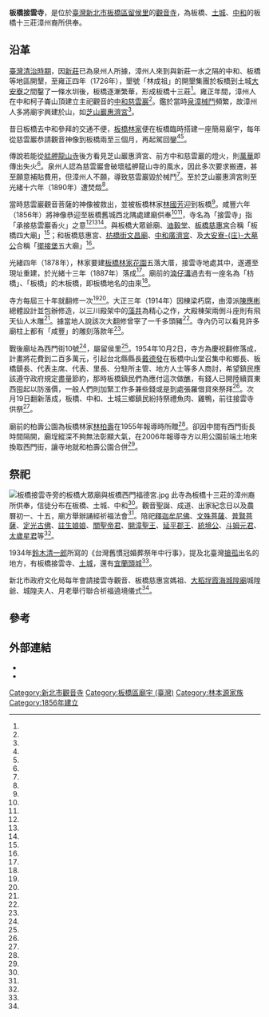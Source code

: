 {{coord|25.008896|121.454594|display=title}}
{{東亞廟宇
| name = 板橋接雲寺
| img =File:板橋接雲寺正面照.jpg
| img_capt = 
| image_width = 250px
| location = {{TWN}}[[新北市|新北市]][[板橋區_(台灣)|板橋區]][[留侯里|留侯里]]西門街10號
| god =觀世音菩薩
| type = 
| struct = 
| open_year =咸豐六年（1856年）
| cere_date =觀音聖誕、成道、出家紀念日
| cultural_collection= 
|}}
'''板橋接雲寺'''，是位於[[臺灣|臺灣]][[新北市|新北市]][[板橋區_(台灣)|板橋區]][[留侯里|留侯里]]的[[觀音寺|觀音寺]]，為板橋、[[土城區|土城]]、[[中和區|中和]]的板橋十三莊漳州裔所供奉。
==沿革==
[[臺灣清治時期|臺灣清治時期]]，因[[新莊區|新莊]]已為泉州人所據，漳州人來到與新莊一水之隔的中和、板橋等地區開墾，至雍正四年（1726年），墾號「林成祖」的開墾集團於板橋到土城[[大安寮|大安寮]]之間鑿了一條水圳後，板橋逐漸繁華，形成板橋十三莊<ref name="董智森"/>。雍正年間，漳州人在中和柯子崙山頂建立主祀觀音的[[中和慈雲巖|中和慈雲巖]]<ref name="胡瑞玲"/>。鑑於當時[[泉漳械鬥|泉漳械鬥]]頻繁，故漳州人多將廟宇興建於山，如[[芝山巖惠濟宮|芝山巖惠濟宮]]<ref name="洪惠琪"/>。

昔日板橋去中和參拜的交通不便，[[板橋林家|板橋林家]]便在板橋臨時搭建一座簡易廟宇，每年從慈雲巖恭請觀音神像到板橋兩至三個月，再起駕回鑾<ref name="胡瑞玲"/><ref name="曾慶忠1"/>。

傳說若能從[[艋舺龍山寺|艋舺龍山寺]]後方看見芝山巖惠濟宮、前方中和慈雲巖的燈火，則[[萬華|萬華]]即傳出失火<ref name="洪茗馨"/>。泉州人認為慈雲巖會破壞艋舺龍山寺的風水，因此多次要求搬遷，甚至願意補貼費用，但漳州人不願，導致慈雲巖毀於械鬥<ref name="胡瑞玲"/>。至於芝山巖惠濟宮則至光緒十六年（1890年）遭焚燬<ref name="廖國雄"/>。

當時慈雲巖觀音菩薩的神像被救出，並被板橋林家[[林國芳|林國芳]]迎到板橋<ref name="胡瑞玲"/>。咸豐六年（1856年）將神像恭迎至板橋舊城西北隅處建廟供奉<ref name="胡瑞玲"/><ref name="曾慶忠1"/>，寺名為「接雲寺」指「承接慈雲巖香火」之意<ref name="胡瑞玲"/><ref name="曾慶忠1"/><ref name="許俊偉"/>。與板橋大眾爺廟、[[迪毅堂|迪毅堂]]、[[板橋慈惠宮|板橋慈惠宮]]合稱「板橋四大廟」<ref name="許俊偉"/>；和板橋慈惠宮、[[枋橋街文昌廟|枋橋街文昌廟]]、[[中和廣濟宮|中和廣濟宮]]、及[[大安寮庄大墓公|大安寮-{庄}-大墓公]]合稱「[[擺接堡|擺接堡]]五大廟」<ref name="曾慶忠2"/>。

光緒四年（1878年），林家要建[[板橋林家花園|板橋林家花園]]五落大厝，接雲寺地處其中，遂遷至現址重建，於光緒十三年（1887年）落成<ref name="曾慶忠1"/>。廟前的[[湳仔溝|湳仔溝]]過去有一座名為「枋橋」、「板橋」的木板橋，即板橋地名的由來<ref name="董智森"/>。

寺方每屆三十年就翻修一次<ref name="1954-11-20"/><ref name="何振奮"/>。大正三年（1914年）因棟梁朽腐，由漳派[[陳應彬|陳應彬]]總體設計並包辦修造，以三川殿架中的[[藻井|藻井]]為精心之作，大殿棟架兩側斗座則有飛天仙人木雕<ref name="曾慶忠1"/>。據當地人說該次大翻修曾宰了一千多頭豬<ref name="何振奮"/>。寺內仍可以看見許多廟柱上都有「咸豐」的雕刻落款年<ref name="曾慶忠1"/>。

戰後廟址為西門街10號<ref name="許俊偉、許怡雯、吳于珊"/>，屬留侯里<ref name="許俊偉"/>。1954年10月2日，寺方為慶祝翻修落成，計畫將花費到二百多萬元，引起台北縣縣長[[戴德發|戴德發]]在板橋中山堂召集中和鄉長、板橋鎮長、代表主席、代表、里長、分駐所主管、地方人士等多人商討，希望鎮民應該遵守政府規定盡量節約，那時板橋鎮民們為應付這次做醮，有錢人已開陸續買東西囤起以防漲價，一般人們則加緊工作多兼些錢或是到處張羅借貸來祭拜<ref name="何振奮"/>。次月19日翻新落成，板橋、中和、土城三鄉鎮民紛持祭禮魚肉、雞鴨，前往接雲寺供祭<ref name="1954-11-20"/>。

廟前的柏壽公園為板橋林家[[林柏壽|林柏壽]]在1955年報導時所贈<ref name="1955-01-31"/>。卻因中間有西門街長時間隔開，廟埕縱深不夠無法彰顯大氣，在2006年報導寺方以用公園前端土地來換取西門街，讓寺地就和柏壽公園合併<ref name="許俊偉"/>。

==祭祀==
[[File:板橋接雲寺旁的板橋大眾廟與板橋西門福德宮.jpg|thumb]]
此寺為板橋十三莊的漳州裔所供奉，信徒分布在板橋、土城、中和<ref name="何振奮"/>。觀音聖誕、成道、出家紀念日以及農曆初一、十五，廟方舉辦誦經祈福法會<ref name="胡瑞玲"/>。陪祀[[釋迦牟尼佛|釋迦牟尼佛]]、[[文殊菩薩|文殊菩薩]]、[[普賢菩薩|普賢菩薩]]、[[定光古佛|定光古佛]]、[[註生娘娘|註生娘娘]]、[[關聖帝君|關聖帝君]]、[[開漳聖王|開漳聖王]]、[[延平郡王|延平郡王]]、[[統境公|統境公]]、[[斗姆元君|斗姆元君]]、[[太歲星君|太歲星君]]等<ref name="曾慶忠1"/>。

1934年[[鈴木清一郎|鈴木清一郎]]所寫的《台灣舊慣冠婚葬祭年中行事》，提及北臺灣[[搶孤|搶孤]]出名的地方，有板橋接雲寺、[[擺接義塚大墓公|土城]]，還有[[頭城開成寺城隍廟|宜蘭頭城]]<ref name="吳敏顯2"/>。

新北市政府文化局每年會請接雲寺觀音、板橋慈惠宮媽祖、[[大稻埕霞海城隍廟|大稻埕霞海城隍廟]]城隍爺、城隍夫人、月老舉行聯合祈福遶境儀式<ref name="賴筱桐"/>。

== 參考 ==
{{Reflist|35em|refs =
<ref name="賴筱桐">{{Cite news|url=https://news.ltn.com.tw/news/life/breakingnews/2869281|title=脫單首選！七夕來林家花園拜月老、求姻緣|author=賴筱桐|language=zh-tw|newspaper=《自由時報》|date=2019-07-31|accessdate=2020-06-19|archive-date=2020-06-20|archive-url=https://web.archive.org/web/20200620162427/https://news.ltn.com.tw/news/life/breakingnews/2869281|dead-url=no}}</ref>

<ref name="吳敏顯2">{{Cite news|url=|title=《當代蒐奇》人鬼 驚、險、奇、詭 搶孤|author=吳敏顯|language=zh-tw|publisher=《聯合晚報》|date=1991-09-05|accessdate=}}</ref>

<ref name="1955-01-31">{{Cite news|url=|title=造福閭里 北縣縣民捐地 著手興建公園|author=|language=zh-tw|publisher=《聯合報》|date=1955-01-31|accessdate=}}</ref>

<ref name="胡瑞玲">{{Cite news|url=https://udn.com/news/story/7323/3942322|title=漳泉械鬥害觀音媽搬家 接雲寺承繼香火163年|author=胡瑞玲|language=zh-tw|publisher=《聯合報》|date=2019-07-21|accessdate=2019-08-07|archive-url=https://web.archive.org/web/20190722142558/https://udn.com/news/story/7323/3942322|archive-date=2019-07-22|dead-url=no}}</ref>

<ref name="董智森">{{Cite news|url=|title=<探源> 板橋中和 本是自家人|author=董智森|language=zh-tw|publisher=《聯合報》|date=1992-11-10|accessdate=}}</ref>

<ref name="何振奮">{{Cite news|url=|title=鄉城小調 大廟之成‧狂拜將興 板橋三地‧人為神忙|author=何振奮|language=zh-tw|publisher=《聯合報》|date=1954-10-04|accessdate=}}</ref>

<ref name="曾慶忠1">{{Cite news|url=http://www.cdns.com.tw/news.php?n_id=27&nc_id=13965|title=板橋接雲寺 150年古剎 又稱觀音媽廟|author=曾慶忠|language=zh-tw|publisher=《中華日報》|date=2015-03-13|accessdate=2019-08-07|archive-url=https://web.archive.org/web/20150418161452/http://cdns.com.tw/news.php?n_id=27&nc_id=13965|archive-date=2015-04-18|dead-url=yes}}</ref>

<ref name="許俊偉">{{Cite news|url=|title=以地換地 板橋接雲寺將顯大氣|author=許俊偉|language=zh-tw|publisher=《中國時報》|date=2006-11-04|accessdate=}}</ref>

<ref name="許俊偉、許怡雯、吳于珊">{{Cite news|url=|title=板橋兩老廟 上香祈福兼算命|author=許俊偉、許怡雯、吳于珊|language=zh-tw|publisher=《中國時報》|date=2008-01-20|accessdate=}}</ref>

<ref name="1954-11-20">{{Cite news|url=|title=北縣接雲寺 翻修昨落成 善男信女多往祭供|author=|language=zh-tw|publisher=《聯合報》|date=1954-11-20|accessdate=}}</ref>

<ref name="曾慶忠2">{{Cite news|url=http://www.cdns.com.tw/news.php?n_id=27&nc_id=78540|title=板橋慈惠宮 相傳是郭台銘發跡廟|author=曾慶忠|language=zh-tw|publisher=《中華日報》|date=2016-02-26|accessdate=2019-08-07|archive-url=https://web.archive.org/web/20170919065207/http://cdns.com.tw/news.php?n_id=27&nc_id=78540|archive-date=2017-09-19|dead-url=yes}}</ref>

<ref name="洪茗馨">{{Cite news|url=|title=龍山寺的歷史傳說走過二百六十年 名列二級古蹟開鑿「美人照鏡池」居民免遭回祿 坐擁「美人穴」守護艋舺年復年|author=洪茗馨|language=zh-tw|publisher=《中國時報》|date=1999-05-09|accessdate=}}</ref>

<ref name="洪惠琪">{{Cite news|url=|title=漳民渡海 防敵築隘門 聖王守護 坐鎮惠濟宮 休閒好去處 考古學家有興趣|author=洪惠琪|language=zh-tw|publisher=《聯合報》|date=1988-10-22|accessdate=}}</ref>

<ref name="廖國雄">{{Cite news|url=|title=芝蘭古蹟拾零|author=廖國雄|language=zh-tw|publisher=《聯合報》|date=1975-07-18|accessdate=}}</ref>

}}
{{portal bar|臺北|佛教|border=no}}

==外部連結==
{{commonscat|Jieyun Temple}}
*{{facebook|JIEYUNSI}}
*{{Official site|www.jyuns.org.tw}}

[[Category:新北市觀音寺|Category:新北市觀音寺]]
[[Category:板橋區廟宇_(臺灣)|Category:板橋區廟宇 (臺灣)]]
[[Category:林本源家族|Category:林本源家族]]
[[Category:1856年建立|Category:1856年建立]]